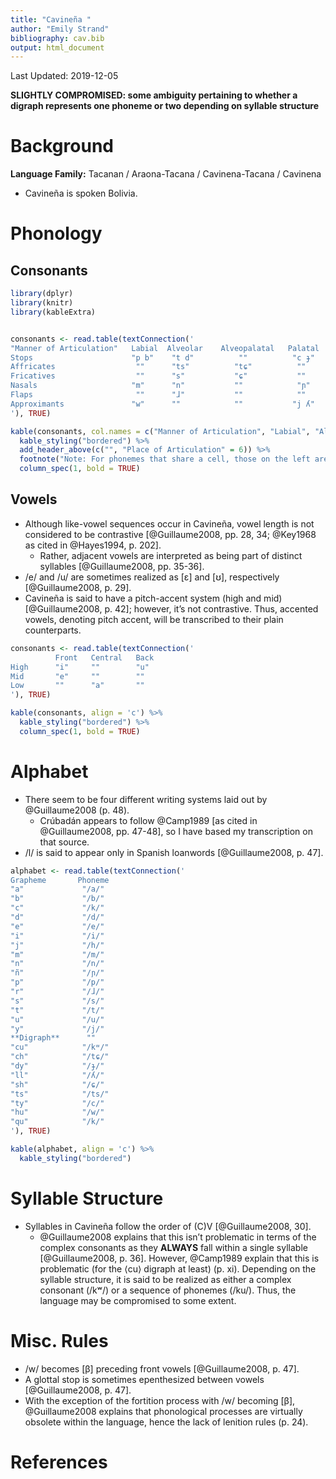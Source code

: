 ```yaml
---
title: "Cavineña "
author: "Emily Strand"
bibliography: cav.bib
output: html_document
---
```


Last Updated: 2019-12-05

**SLIGHTLY COMPROMISED: some ambiguity pertaining to whether a digraph represents one phoneme or two depending on syllable structure**

# Background

**Language Family:** Tacanan / Araona-Tacana / Cavinena-Tacana / Cavinena

* Cavineña is spoken Bolivia.

# Phonology

## Consonants

```r

library(dplyr)
library(knitr)
library(kableExtra)


consonants <- read.table(textConnection('
"Manner of Articulation"   Labial  Alveolar    Alveopalatal   Palatal    Velar    Glottal
Stops                      "p b"    "t d"          ""          "c ɟ"     "k kʷ"      ""
Affricates                  ""      "ts"          "tɕ"          ""         ""        ""
Fricatives                  ""      "s"           "ɕ"           ""         ""        "h"
Nasals                     "m"      "n"           ""            "ɲ"        ""        ""
Flaps                       ""      "ɺ"           ""            ""         ""        ""
Approximants               "w"      ""            ""           "j ʎ"       ""        ""
'), TRUE)

kable(consonants, col.names = c("Manner of Articulation", "Labial", "Alveolar", "Alveopalatal", "Palatal", "Velar", "Glottal"), align = 'c') %>%
  kable_styling("bordered") %>%
  add_header_above(c("", "Place of Articulation" = 6)) %>%
  footnote("Note: For phonemes that share a cell, those on the left are voiceless and those on the right are voiced. Both velar stops are voiceless, but the one on the right is labialized. Both palatal approximants are voiced, but the one on the right is lateral.", general_title = "") %>%
  column_spec(1, bold = TRUE)
```

## Vowels

* Although like-vowel sequences occur in Cavineña, vowel length is not considered to be contrastive [@Guillaume2008, pp. 28, 34; @Key1968 as cited in @Hayes1994, p. 202].
    * Rather, adjacent vowels are interpreted as being part of distinct syllables [@Guillaume2008, pp. 35-36].
* /e/ and /u/ are sometimes realized as [ɛ] and [ʊ], respectively [@Guillaume2008, p. 29].
* Cavineña is said to have a pitch-accent system (high and mid) [@Guillaume2008, p. 42]; however, it's not contrastive. Thus, accented vowels, denoting pitch accent, will be transcribed to their plain counterparts.

```r
consonants <- read.table(textConnection('
          Front   Central   Back
High      "i"     ""        "u"
Mid       "e"     ""        ""
Low       ""      "a"       ""
'), TRUE)

kable(consonants, align = 'c') %>%
  kable_styling("bordered") %>%
  column_spec(1, bold = TRUE)
```

# Alphabet

* There seem to be four different writing systems laid out by @Guillaume2008 (p. 48).
    * Crúbadán appears to follow @Camp1989 [as cited in @Guillaume2008, pp. 47-48], so I have based my transcription on that source.
* /l/ is said to appear only in Spanish loanwords [@Guillaume2008, p. 47].

```r

alphabet <- read.table(textConnection('
Grapheme       Phoneme     
"a"             "/a/"
"b"             "/b/"
"c"             "/k/"
"d"             "/d/"
"e"             "/e/"
"i"             "/i/"
"j"             "/h/"
"m"             "/m/"
"n"             "/n/"
"ñ"             "/ɲ/"
"p"             "/p/"
"r"             "/ɺ/"
"s"             "/s/"
"t"             "/t/"
"u"             "/u/"
"y"             "/j/"
**Digraph**      ""
"cu"            "/kʷ/"
"ch"            "/tɕ/"
"dy"            "/ɟ/"
"ll"            "/ʎ/"
"sh"            "/ɕ/"
"ts"            "/ts/"
"ty"            "/c/"
"hu"            "/w/"
"qu"            "/k/"
'), TRUE)

kable(alphabet, align = 'c') %>%
  kable_styling("bordered")
```

# Syllable Structure

* Syllables in Cavineña follow the order of (C)V [@Guillaume2008, 30].
    * @Guillaume2008 explains that this isn't problematic in terms of the complex consonants as they **ALWAYS** fall within a single syllable [@Guillaume2008, p. 36]. However, @Camp1989 explain that this is problematic (for the ⟨cu⟩ digraph at least) (p. xi). Depending on the syllable structure, it is said to be realized as either a complex consonant (/kʷ/) or a sequence of phonemes (/ku/). Thus, the language may be compromised to some extent.

# Misc. Rules

* /w/ becomes [β] preceding front vowels [@Guillaume2008, p. 47].
* A glottal stop is sometimes epenthesized between vowels [@Guillaume2008, p. 47].
* With the exception of the fortition process with /w/ becoming [β], @Guillaume2008 explains that phonological processes are virtually obsolete within the language, hence the lack of lenition rules (p. 24).

# References
